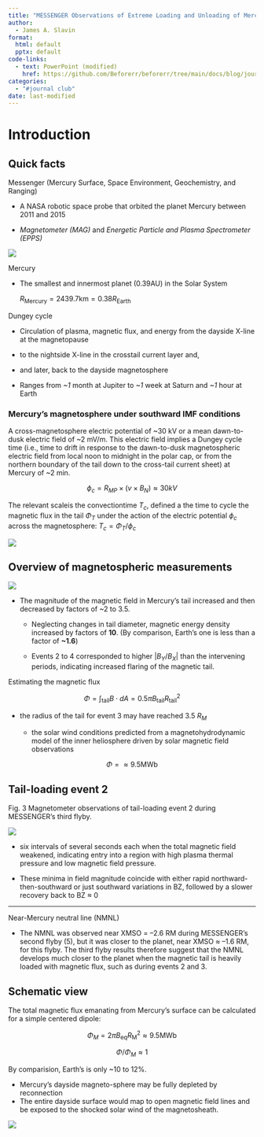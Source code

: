 ```yaml
---
title: "MESSENGER Observations of Extreme Loading and Unloading of Mercury’s Magnetic Tail" 
author: 
  - James A. Slavin
format:
  html: default
  pptx: default
code-links:
  - text: PowerPoint (modified)
    href: https://github.com/Beforerr/beforerr/tree/main/docs/blog/journal_club/2024-04-23_mercury/index.pptx
categories:
  - "#journal club"
date: last-modified
---
```


<!-- https://www.science.org/doi/10.1126/science.1188067 -->
<!-- https://www.science.org/doi/10.1126/science.1172011 -->

# Introduction

## Quick facts

Messenger (Mercury Surface, Space Environment, Geochemistry, and Ranging)

- A NASA robotic space probe that orbited the planet Mercury between 2011 and 2015

- *Magnetometer (MAG)* and *Energetic Particle and Plasma Spectrometer (EPPS)*

![](images/MESSENGER_-_spacecraft_at_mercury_-_atmercury_lg.jpg)

Mercury

- The smallest and innermost planet ($0.39 \text{AU}$) in the Solar System

  $R_{\text{Mercury}} = 2439.7 \text{km} = 0.38 R_{\text{Earth}}$

Dungey cycle

- Circulation of plasma, magnetic flux, and energy from the dayside X-line at the magnetopause
- to the nightside X-line in the crosstail current layer and,
- and later, back to the dayside magnetosphere

- Ranges from *~1* month at Jupiter to *~1* week at Saturn and *~1* hour at Earth


### Mercury's magnetosphere under southward IMF conditions


A cross-magnetosphere electric potential of ~30 kV or a mean dawn-to- dusk electric field of ~2 mV/m. This electric field implies a Dungey cycle time (i.e., time to drift in response to the dawn-to-dusk magnetospheric electric field from local noon to midnight in the polar cap, or from the northern boundary of the tail down to the cross-tail current sheet) at Mercury of ~2 min.

$$
\phi_c = R_{MP} × (v × B_N) \approx 30 kV
$$

The relevant scaleis the convectiontime $T_c$, defined a the time to cycle the magnetic flux in the tail $\Phi_T$ under the action of the electric potential $\phi_c$ across the magnetosphere: $T_c = \Phi_T/\phi_c$

![](images/324_606_f1.jpeg)


## Overview of magnetospheric measurements

![](images/329_665_f1.jpeg)

- The magnitude of the magnetic field in Mercury’s tail increased and then decreased by factors of ~2 to 3.5.

  - Neglecting changes in tail diameter, magnetic energy density increased by factors of **10**. (By comparison, Earth's  one is less than a factor of **~1.6**)

  - Events 2 to 4 corresponded to higher $|B_Y/B_X|$ than the intervening periods, indicating increased flaring of the magnetic tail.

Estimating the magnetic flux

$$
\Phi = \int_{\text{tail}} B \cdot dA = 0.5 \pi B_{\text{tail}}R_{\text{tail}}^2
$$

- the radius of the tail for event 3 may have reached 3.5 $R_M$ 
  
  - the solar wind conditions predicted from a magnetohydrodynamic model of the inner heliosphere driven by solar magnetic field observations

$$
\Phi = \approx 9.5 \text{MWb}
$$

## Tail-loading event 2

Fig. 3 Magnetometer observations of tail-loading event 2 during MESSENGER’s third flyby. 

![](images/329_665_f3.jpeg)

- six intervals of several seconds each when the total magnetic field weakened, indicating entry into a region with high plasma thermal pressure and low magnetic field pressure.

- These minima in field magnitude coincide with either rapid northward-then-southward or just southward variations in BZ, followed by a slower recovery back to BZ ≈ 0

---

Near-Mercury neutral line (NMNL)

- The NMNL was observed near XMSO = –2.6 RM during MESSENGER’s second flyby (5), but it was closer to the planet, near XMSO ≈ –1.6 RM, for this flyby. The third flyby results therefore suggest that the NMNL develops much closer to the planet when the magnetic tail is heavily loaded with magnetic flux, such as during events 2 and 3.

## Schematic view

The total magnetic flux emanating from Mercury’s surface can be calculated for a simple centered dipole:

$$
\Phi_M = 2 \pi B_{\text{eq}}R_{\text{M}}^2 \approx 9.5 \text{MWb}
$$

$$
\Phi / \Phi_M \approx 1
$$

By comparision, Earth's is only ~10 to 12%.

- Mercury’s dayside magneto-sphere may be fully depleted by reconnection
- The entire dayside surface would map to open magnetic field lines and be exposed to the shocked solar wind of the magnetosheath.

![](images/329_665_f4.jpeg)